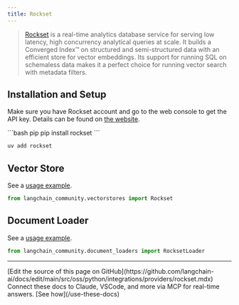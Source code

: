 ```yaml
---
title: Rockset
---
```


>[Rockset](https://rockset.com/product/) is a real-time analytics database service for serving low latency, high concurrency analytical queries at scale. It builds a Converged Index™ on structured and semi-structured data with an efficient store for vector embeddings. Its support for running SQL on schemaless data makes it a perfect choice for running vector search with metadata filters.

## Installation and Setup

Make sure you have Rockset account and go to the web console to get the API key. Details can be found on [the website](https://rockset.com/docs/rest-api/).

<CodeGroup>
```bash pip
pip install rockset
```

```bash uv
uv add rockset
```
</CodeGroup>

## Vector Store

See a [usage example](/oss/python/integrations/vectorstores/rockset).

```python
from langchain_community.vectorstores import Rockset
```

## Document Loader

See a [usage example](/oss/python/integrations/document_loaders/rockset).
```python
from langchain_community.document_loaders import RocksetLoader
```

---

<Callout icon="pen-to-square" iconType="regular">
    [Edit the source of this page on GitHub](https://github.com/langchain-ai/docs/edit/main/src/oss/python/integrations/providers/rockset.mdx)
</Callout>
<Tip icon="terminal" iconType="regular">
    Connect these docs to Claude, VSCode, and more via MCP for    real-time answers. [See how](/use-these-docs)
</Tip>
